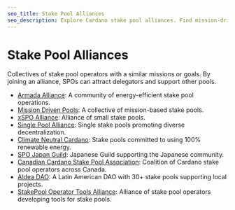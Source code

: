 ```yaml
---
seo_title: Stake Pool Alliances
seo_description: Explore Cardano stake pool alliances. Find mission-driven collectives, eco-friendly groups, and single pools. Find and support a stake pool with purpose.
---
```


# Stake Pool Alliances

Collectives of stake pool operators with a similar missions or goals. By joining an alliance, SPOs can attract delegators and support other pools.

- [Armada Alliance](https://armada-alliance.com/): A community of energy-efficient stake pool operations.
- [Mission Driven Pools](https://missiondrivenpools.org/): A collective of mission-based stake pools.
- [xSPO Alliance](https://www.xspo-alliance.org/): Alliance of small stake pools.
- [Single Pool Alliance](https://singlepoolalliance.net/): Single stake pools promoting diverse decentralization.
- [Climate Neutral Cardano](https://climateneutralcardano.org/): Stake pools committed to using 100% renewable energy.
- [SPO Japan Guild](https://spojapanguild.net/): Japanese Guild supporting the Japanese community.
- [Canadian Cardano Stake Pool Association](https://ccspa.ca/): Coalition of Cardano stake pool operators across Canada.
- [Aldea DAO](https://aldea-dao.org/): A Latin American DAO with 30+ stake pools supporting local projects.
- [StakePool Operator Tools Alliance](https://github.com/gitmachtl/StakePool-Operator-Tools-Alliance): Alliance of stake pool operators developing tools for stake pools.